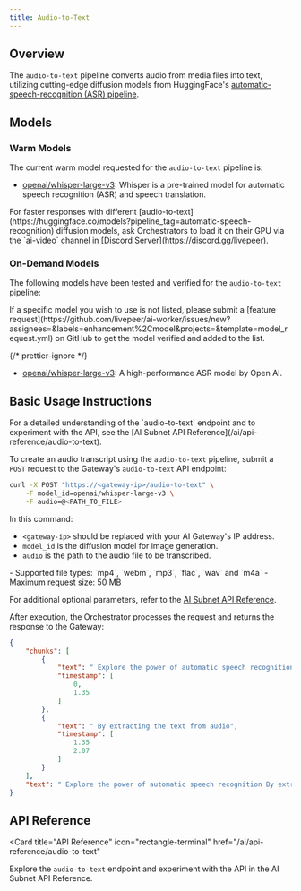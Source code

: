```yaml
---
title: Audio-to-Text
---
```


## Overview

The `audio-to-text` pipeline converts audio from media files into text,
utilizing cutting-edge diffusion models from HuggingFace's
[automatic-speech-recognition (ASR) pipeline](https://huggingface.co/models?pipeline_tag=automatic-speech-recognition).

<div align="center">

</div>

## Models

### Warm Models

The current warm model requested for the `audio-to-text` pipeline is:

- [openai/whisper-large-v3](https://huggingface.co/openai/whisper-large-v3):
  Whisper is a pre-trained model for automatic speech recognition (ASR) and
  speech translation.

<Tip>
  For faster responses with different
  [audio-to-text](https://huggingface.co/models?pipeline_tag=automatic-speech-recognition)
  diffusion models, ask Orchestrators to load it on their GPU via the `ai-video`
  channel in [Discord Server](https://discord.gg/livepeer).
</Tip>

### On-Demand Models

The following models have been tested and verified for the `audio-to-text`
pipeline:

<Note>
  If a specific model you wish to use is not listed, please submit a [feature
  request](https://github.com/livepeer/ai-worker/issues/new?assignees=&labels=enhancement%2Cmodel&projects=&template=model_request.yml)
  on GitHub to get the model verified and added to the list.
</Note>

{/* prettier-ignore */}
<Accordion title="Tested and Verified Diffusion Models">
- [openai/whisper-large-v3](https://huggingface.co/openai/whisper-large-v3): A high-performance
  ASR model by Open AI.

</Accordion>

## Basic Usage Instructions

<Tip>
  For a detailed understanding of the `audio-to-text` endpoint and to experiment
  with the API, see the [AI Subnet API
  Reference](/ai/api-reference/audio-to-text).
</Tip>

To create an audio transcript using the `audio-to-text` pipeline, submit a
`POST` request to the Gateway's `audio-to-text` API endpoint:

```bash
curl -X POST "https://<gateway-ip>/audio-to-text" \
    -F model_id=openai/whisper-large-v3 \
    -F audio=@<PATH_TO_FILE>
```

In this command:

- `<gateway-ip>` should be replaced with your AI Gateway's IP address.
- `model_id` is the diffusion model for image generation.
- `audio` is the path to the audio file to be transcribed.

<Note>
  - Supported file types: `mp4`, `webm`, `mp3`, `flac`, `wav` and `m4a` -
  Maximum request size: 50 MB
</Note>

For additional optional parameters, refer to the
[AI Subnet API Reference](/ai/api-reference/audio-to-text).

After execution, the Orchestrator processes the request and returns the response
to the Gateway:

```json
{
    "chunks": [
        {
            "text": " Explore the power of automatic speech recognition",
            "timestamp": [
                0,
                1.35
            ]
        },
        {
            "text": " By extracting the text from audio",
            "timestamp": [
                1.35
                2.07
            ]
        }
    ],
    "text": " Explore the power of automatic speech recognition By extracting the text from audio"
}
```

## API Reference

<Card
  title="API Reference"
  icon="rectangle-terminal"
  href="/ai/api-reference/audio-to-text"
>
  Explore the `audio-to-text` endpoint and experiment with the API in the AI
  Subnet API Reference.
</Card>

